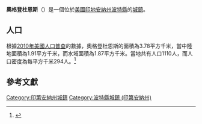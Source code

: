 {{noteTA
|G1=USState
|G2=地名
|G3=Unit
}}
{{Infobox settlement
|name            = 奧格登杜恩斯
|native_name = Ogden Dunes
|settlement_type          = [[鎮|城鎮]]
|image_skyline            = Porter County Indiana Incorporated and Unincorporated areas Ogden Dunes Highlighted 1856088.svg
|imagesize                = 250px
|image_map                = 
|mapsize                  = 
|subdivision_type         = [[世界政區索引|國家]]
|subdivision_type1        = [[美国州份|州份]]
|subdivision_type2        = [[印地安納州行政區劃|縣]]
|subdivision_name         = [[美国|美国]]
|subdivision_name1        = [[印地安納州|印地安納州]]
|subdivision_name2        = [[波特縣_(印地安納州)|波特縣]]
|elevation_ft             = 610
|elevation_m              = 186
|timezone                 = [[北美中部时区|CST]]
|area_total_km2           = 3.78
|area_land_km2            = 1.91
|area_water_km2           = 1.87
|area_total_sq_mi         = 
|area_land_sq_mi          = 
|area_water_sq_mi         = 
|population_as_of         = [[2010年美國人口普查|2010]]
|population_footnotes     = 
|population_total         = 1110
|population_density_km2   = auto
|population_density_sq_mi = auto
|utc_offset               = -6
|coordinates              = {{coord|41|32|27|N|87|11|29|W|display=inline,title}}
| coor_pinpoint           = 
| coordinates_footnotes   = 
|timezone_DST             = CDT
|utc_offset_DST           = -5
|postal_code_type         = [[美國郵區編號|郵區編號]]
|postal_code              = 46368
|area_code                = [[北美电话区号219|219]]
|blank_name = [[地名信息系统|GNIS ID]]
|blank_info = 449814<ref name="GNIS">{{cite gnis|449814|Ogden Dunes}}</ref>
}}
'''奧格登杜恩斯'''（{{lang-en|Ogden Dunes}}）是一個位於[[美國|美國]][[印地安納州|印地安納州]][[波特縣_(印地安納州)|波特縣]]的[[鎮|城鎮]]。

== 人口 ==
根據[[2010年美國人口普查|2010年美國人口普查]]的數據，奧格登杜恩斯的面積為3.78平方千米，當中陸地面積為1.91平方千米，而水域面積為1.87平方千米。當地共有人口1110人，而人口密度為每平方千米294人。<ref name="GR8">{{cite web|url=http://factfinder2.census.gov|publisher=[[美国人口调查局|美国人口调查局]]|accessdate=2011-05-14|title=American FactFinder|archive-date=2013-09-11|archive-url=https://web.archive.org/web/20130911234518/http://factfinder2.census.gov/|dead-url=no}}</ref>

== 參考文獻 ==
{{reflist}}

{{波特縣 (印地安納州)}}
{{Authority control}}

{{DEFAULTSORT:Ogden Dunes, Indiana}}
[[Category:印第安納州城鎮|Category:印第安納州城鎮]]
[[Category:波特縣城鎮_(印第安納州)|Category:波特縣城鎮 (印第安納州)]]

{{Indiana-geo-stub}}